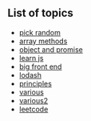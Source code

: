 ## List of topics

- [pick random](/pick-random)
- [array methods](/array-methods)
- [object and promise](/object-and-promise)
- [learn js](/learn-js)
- [big front end](/big-front-end)
- [lodash](/lodash)
- [principles](/principles)
- [various](/various)
- [various2](/various2)
- [leetcode](/leetcode)
